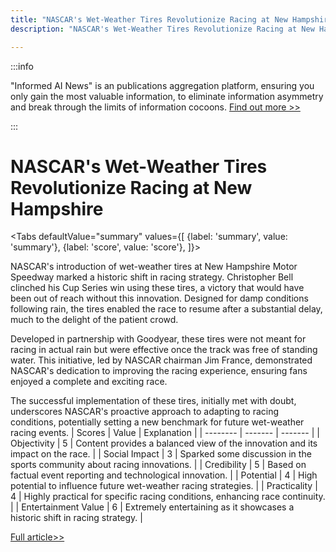 ```yaml
---
title: "NASCAR's Wet-Weather Tires Revolutionize Racing at New Hampshire"
description: "NASCAR's Wet-Weather Tires Revolutionize Racing at New Hampshire"

---
```



:::info

"Informed AI News" is an publications aggregation platform, ensuring you only gain the most valuable information, to eliminate information asymmetry and break through the limits of information cocoons.  [Find out more >>](/)

:::

# NASCAR's Wet-Weather Tires Revolutionize Racing at New Hampshire


<Tabs
	defaultValue="summary"
	values={[
	{label: 'summary', value: 'summary'},
	{label: 'score', value: 'score'},
]}>
<TabItem value="summary">


NASCAR's introduction of wet-weather tires at New Hampshire Motor Speedway marked a historic shift in racing strategy. Christopher Bell clinched his Cup Series win using these tires, a victory that would have been out of reach without this innovation. Designed for damp conditions following rain, the tires enabled the race to resume after a substantial delay, much to the delight of the patient crowd.

Developed in partnership with Goodyear, these tires were not meant for racing in actual rain but were effective once the track was free of standing water. This initiative, led by NASCAR chairman Jim France, demonstrated NASCAR's dedication to improving the racing experience, ensuring fans enjoyed a complete and exciting race.

The successful implementation of these tires, initially met with doubt, underscores NASCAR's proactive approach to adapting to racing conditions, potentially setting a new benchmark for future wet-weather racing events.
</TabItem>
<TabItem value="score">
	| Scores     | Value   | Explanation |
	| -------- | ------- | ------- |
	| Objectivity  | 5    | Content provides a balanced view of the innovation and its impact on the race.    |
	| Social Impact | 3     | Sparked some discussion in the sports community about racing innovations.    |
	| Credibility    | 5    | Based on factual event reporting and technological innovation.    |
	| Potential    | 4    | High potential to influence future wet-weather racing strategies.    |
	| Practicality    | 4    | Highly practical for specific racing conditions, enhancing race continuity.    |
	| Entertainment Value    | 6    | Extremely entertaining as it showcases a historic shift in racing strategy.    |
</TabItem>
</Tabs>

[Full article>>](https://apnews.com/article/nascar-new-hampshire-rain-tires-cf4aa5f340a0b7bcd9f0bd59a85cef08)
